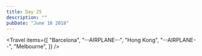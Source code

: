 ```yaml
---
title: Day 25
description: ""
pubDate: "June 10 2018"
---
```



<Travel
  items={[
    "Barcelona",
    "--AIRPLANE--",
    "Hong Kong",
    "--AIRPLANE--",
    "Melbourne",
  ]}
/>
